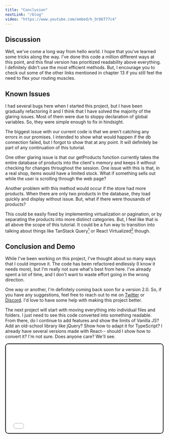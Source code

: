 ```yaml
---
title: "Conclusion"
nextLink: "/blog"
video: "https://www.youtube.com/embed/h_OrD6T77c4"
---
```



## **Discussion**

Well, we've come a long way from hello world. I hope that you've learned some tricks along the way. I've done this code a million different ways at this point, and this final version has prioritized readability above everything. I definitely didn't use the most efficient methods. But, I encourage you to check out some of the other links mentioned in chapter 13 if you still feel the need to flex your routing muscles.

## **Known Issues**

I had several bugs here when I started this project, but I have been gradually refactoring it and I think that I have solved the majority of the glaring issues. Most of them were due to sloppy declaration of global variables. So, they were simple enough to fix in hindsight.

The biggest issue with our current code is that we aren't catching any errors in our promises. I intended to show what would happen if the db connection failed, but I forgot to show that at any point. It will definitely be part of any continuation of this tutorial.

One other glaring issue is that our getProducts function currently takes the entire database of products into the client's memory and keeps it without checking for changes throughout the session. One issue with this is that, in a real shop, items would have a limited stock. What if something sells out while the user is scrolling through the web page?

Another problem with this method would occur if the store had more products. When there are only two products in the database, they load quickly and display without issue. But, what if there were thousands of products?

This could be easily fixed by implementing virtualization or pagination, or by separating the products into more distinct categories. But, I feel like that is all above the scope of this tutorial. It could be a fun way to transition into talking about things like TanStack Query[^1] or React Virtualized[^2] though.

## **Conclusion and Demo**

While I've been working on this project, I've thought about so many ways that I could improve it. The code has been refactored endlessly (I know it needs more), but I'm really not sure what's best from here. I've already spent a lot of time, and I don't want to waste effort going in the wrong direction.

One way or another, I'm definitely coming back soon for a version 2.0. So, if you have any suggestions, feel free to reach out to me on [Twitter](https://twitter.com/JessePence5) or [Discord](https://discord.gg/8qZ3Z5Z). I'd love to have some help with making this project better.

The next project will start with moving everything into individual files and folders. I just need to see this code converted into something readable. From there, do I continue to add features and show the limits of Vanilla JS? Add an old-school library like jQuery? Show how to adapt it for TypeScript? I already have several versions made with React-- should I show how to convert it? I'm not sure. Does anyone care? We'll see.

<iframe
  style="height: fit-content; aspect-ratio: 16/9; width: 100%; border: 2px solid #000; border-radius: 10px; shadow: 0 10px 10px 0 rgba(0, 0, 0, 0.2);"
  src="/demos/csr/ch15"
  id="demo"
/>

[And again, here's the code on github fully commented](https://github.com/jazzypants1989/astro-solid-blog/blob/main/src/pages/products.html)

[And, here's a version that doesn't have any comments at all. It's just the code](https://www.github.com/jazzypants1989/astro-solid-blog/tree/main/src/pages/demos/csr/ch15)

[^1]: 1: [TanStack Query is the premier data caching solution for single page applciations.](https://react-query-v3.tanstack.com/)
[^2]: 2: [React Virtualized is a popular way to render large amounts of data.](https://github.com/bvaughn/react-virtualized)
